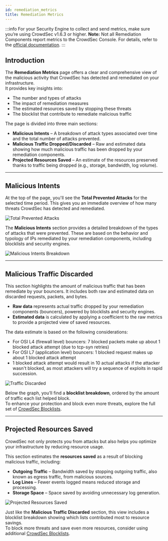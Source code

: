 ```yaml
---
id: remediation_metrics
title: Remediation Metrics
---
```


:::info
For your Security Engine to collect and send metrics, make sure you’re using CrowdSec v1.6.3 or higher.
**Note:** Not all Remediation Components report metrics to the CrowdSec Console. For details, refer to the [official documentation](https://docs.crowdsec.net/u/bouncers/intro).
:::

## Introduction

The **Remediation Metrics** page offers a clear and comprehensive view of the malicious activity that CrowdSec has detected and remediated on your infrastructure.  
It provides key insights into:
- The number and types of attacks
- The impact of remediation measures
- The estimated resources saved by stopping these threats
- The blocklist that contribute to remediate malicious traffic

The page is divided into three main sections:
- **Malicious Intents** – A breakdown of attack types associated over time and the total number of attacks prevented.
- **Malicious Traffic Dropped/Discarded** – Raw and estimated data showing how much malicious traffic has been dropped by your remediation components.
- **Projected Resources Saved** – An estimate of the resources preserved thanks to traffic being dropped (e.g., storage, bandwidth, log volume).

---

## Malicious Intents

At the top of the page, you'll see the **Total Prevented Attacks** for the selected time period. This gives you an immediate overview of how many threats CrowdSec has detected and remediated.

![Total Prevented Attacks](/img/console/remediation_metrics/rc-metrics-total-prevented-attacks.png)

The **Malicious Intents** section provides a detailed breakdown of the types of attacks that were prevented. These are based on the behavior and typology of IPs remediated by your remediation components, including blocklists and security engines.

![Malicious Intents Breakdown](/img/console/remediation_metrics/rc-metrics-malicious-intents.png)

---


## Malicious Traffic Discarded

This section highlights the amount of malicious traffic that has been remediate by your bouncers. It includes both raw and estimated data on discarded requests, packets, and bytes.

- **Raw data** represents actual traffic dropped by your remediation components (bouncers), powered by blocklists and security engines.
- **Estimated data** is calculated by applying a coefficient to the raw metrics to provide a projected view of saved resources.

The data estimate is based on the following considerations:
* For OSI L4 (firewall level) bouncers: 7 blocked packets make up about 1 blocked attack attempt (due to tcp-syn retries)
* For OSI L7 (application level) bouncers: 1 blocked request makes up about 1 blocked attack attempt
* 1 blocked attack attempt would result in 10 actual attacks if the attacker wasn't blocked, as most attackers will try a sequence of exploits in rapid succession.

![Traffic Discarded](/img/console/remediation_metrics/rc-metrics-traffic-discarded.png)

Below the graph, you’ll find a **blocklist breakdown**, ordered by the amount of traffic each list helped block.  
To enhance your protection and block even more threats, explore the full set of [CrowdSec Blocklists](https://app.crowdsec.net/blocklists/search).

---

## Projected Resources Saved

CrowdSec not only protects you from attacks but also helps you optimize your infrastructure by reducing resource usage.

This section estimates the **resources saved** as a result of blocking malicious traffic, including:

- **Outgoing Traffic** – Bandwidth saved by stopping outgoing traffic, also known as egress traffic, from malicious sources.
- **Log Lines** – Fewer events logged means reduced storage and processing.
- **Storage Space** – Space saved by avoiding unnecessary log generation.

![Projected Resources Saved](/img/console/remediation_metrics/rc-metrics-projected-ressources.png)

Just like the **Malicious Traffic Discarded** section, this view includes a blocklist breakdown showing which lists contributed most to resource savings.  
To block more threats and save even more resources, consider using additional [CrowdSec Blocklists](https://app.crowdsec.net/blocklists/search).